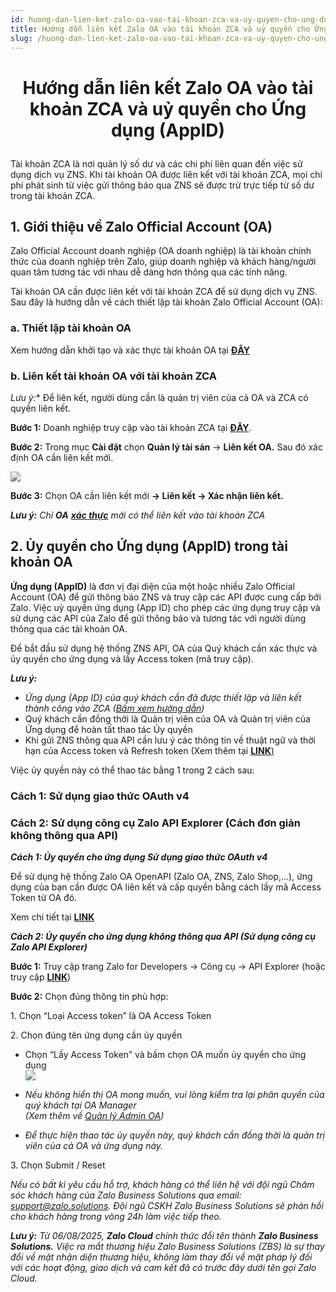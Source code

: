 ```yaml
---
id: huong-dan-lien-ket-zalo-oa-vao-tai-khoan-zca-va-uy-quyen-cho-ung-dung-appid
title: Hướng dẫn liên kết Zalo OA vào tài khoản ZCA và uỷ quyền cho Ứng dụng (AppID)
slug: /huong-dan-lien-ket-zalo-oa-vao-tai-khoan-zca-va-uy-quyen-cho-ung-dung-appid
---
```


# <p align="center">Hướng dẫn liên kết Zalo OA vào tài khoản ZCA và uỷ quyền cho Ứng dụng (AppID)</p>

Tài khoản ZCA là nơi quản lý số dư và các chi phí liên quan đến việc sử dụng dịch vụ ZNS. Khi tài khoản OA được liên kết với tài khoản ZCA, mọi chi phí phát sinh từ việc gửi thông báo qua ZNS sẽ được trừ trực tiếp từ số dư trong tài khoản ZCA.

## 1. Giới thiệu về Zalo Official Account (OA) [](https://zalo.cloud/zns/guidelines/create-oa#gi%E1%BB%9Bi-thi%E1%BB%87u-t%C3%A0i-kho%E1%BA%A3n-zalo-official-account-oa) 

Zalo Official Account doanh nghiệp (OA doanh nghiệp) là tài khoản chính thức của doanh nghiệp trên Zalo, giúp doanh nghiệp và khách hàng/người quan tâm tương tác với nhau dễ dàng hơn thông qua các tính năng.

Tài khoản OA cần được liên kết với tài khoản ZCA để sử dụng dịch vụ ZNS. Sau đây là hướng dẫn về cách thiết lập tài khoản Zalo Official Account (OA):

### a. Thiết lập tài khoản OA

Xem hướng dẫn khởi tạo và xác thực tài khoản OA tại [**ĐÂY**](https://oa.zalo.me/home/documents/guides/khoi-tao-zalo-official-account_61)


### b. Liên kết tài khoản OA với tài khoản ZCA

*Lưu ý:** Để liên kết, người dùng cần là quản trị viên của cả OA và ZCA có quyền liên kết.

**Bước 1:** Doanh nghiệp truy cập vào tài khoản ZCA tại [**ĐÂY**](https://account.zalo.cloud/QBU7GBG7N6WDDJAA8/spending/overview).


**Bước 2:** Trong mục **Cài đặt** chọn **Quản lý tài sản** → **Liên kết OA.** Sau đó xác định OA cần liên kết mới.

<p style={{ textAlign: "center" }}>
  <img src="https://stc-oa.zdn.vn/uploads/a2daac7d6f7a1170f6bd70fdc37c9b9f.png" />
</p>


**Bước 3:** Chọn OA cần liên kết mới **→ Liên kết → Xác nhận liên kết.**

_**Lưu ý:**_ _Chỉ_ _**OA**_ [_**xác thực**_](https://oa.zalo.me/home/resources/guides/huong-dan-xac-thuc-tai-khoan-official-account-cho-doanh-nghiep_70) _mới có thể liên kết vào tài khoản ZCA_


## 2. Ủy quyền cho Ứng dụng (AppID) trong tài khoản OA

**Ứng dụng (AppID)** là đơn vị đại diện của một hoặc nhiều Zalo Official Account (OA) để gửi thông báo ZNS và truy cập các API được cung cấp bởi Zalo. Việc uỷ quyền ứng dụng (App ID) cho phép các ứng dụng truy cập và sử dụng các API của Zalo để gửi thông báo và tương tác với người dùng thông qua các tài khoản OA.

Để bắt đầu sử dụng hệ thống ZNS API, OA của Quý khách cần xác thực và ủy quyền cho ứng dụng và lấy Access token (mã truy cập).

_**Lưu ý:**_

- _Ứng dụng (App ID) của quý khách cần đã được thiết lập và liên kết thành công vào ZCA (_[_Bấm xem hướng dẫn_](https://zalo.cloud/zns/guidelines/huong-dan-lien-ket-ung-dung-appid-vao-tai-khoan-zalo-cloud-account-zca)_)_
- Quý khách cần đồng thời là Quản trị viên của OA và Quản trị viên của Ứng dụng để hoàn tất thao tác Ủy quyền
- Khi gửi ZNS thông qua API cần lưu ý các thông tin về thuật ngữ và thời hạn của Access token và Refresh token (Xem thêm tại [**LINK**)](https://developers.zalo.me/docs/official-account/bat-dau/xac-thuc-va-uy-quyen-cho-ung-dung-new)

Việc ủy quyền này có thể thao tác bằng 1 trong 2 cách sau:

### Cách 1: Sử dụng giao thức OAuth v4

### Cách 2: Sử dụng công cụ Zalo API Explorer (Cách đơn giản không thông qua API)

_**Cách 1: Ủy quyền cho ứng dụng Sử dụng giao thức OAuth v4**_

Để sử dụng hệ thống Zalo OA OpenAPI (Zalo OA, ZNS, Zalo Shop,...), ứng dụng của bạn cần được OA liên kết và cấp quyền bằng cách lấy mã Access Token từ OA đó.

Xem chi tiết tại [**LINK**](https://developers.zalo.me/docs/official-account/bat-dau/xac-thuc-va-uy-quyen-cho-ung-dung-new)

_**Cách 2: Ủy quyền cho ứng dụng không thông qua API (Sử dụng công cụ Zalo API Explorer)**_

**Bước 1:** Truy cập trang Zalo for Developers → Công cụ → API Explorer (hoặc truy cập [**LINK**](https://developers.zalo.me/tools/explorer/))

**Bước 2:** Chọn đúng thông tin phù hợp:

1\. Chọn “Loại Access token” là OA Access Token

2\. Chọn đúng tên ứng dụng cần ủy quyền

- Chọn “Lấy Access Token” và bấm chọn OA muốn ủy quyền cho ứng dụng   
  ![](https://stc-oa.zdn.vn/uploads/3caa6609cc62fb2234ff67a8cc8e6424.png)

- *Nếu không hiển thị OA mong muốn, vui lòng kiểm tra lại phân quyền của quý khách tại OA Manager*    
  _(Xem thêm về_ [_Quản lý Admin OA_](https://oa.zalo.me/home/documents/guides/quan-ly-admin-oa_83)_)_

- _Để thực hiện thao tác ủy quyền này, quý khách cần đồng thời là quản trị viên của cả OA và ứng dụng này._

3\. Chọn Submit / Reset

_Nếu có bất kì yêu cầu hỗ trợ, khách hàng có thể liên hệ với đội ngũ Chăm sóc khách hàng của Zalo Business Solutions qua email:_ [_support@zalo.solutions_](mailto:support@zalo.solutions)_. Đội ngũ CSKH Zalo Business Solutions sẽ phản hồi cho khách hàng trong vòng 24h làm việc tiếp theo._

_**Lưu ý:**_ _Từ 06/08/2025, **Zalo Cloud** chính thức đổi tên thành **Zalo Business Solutions.** Việc ra mắt thương hiệu Zalo Business Solutions (ZBS) là sự thay đổi về mặt nhận diện thương hiệu, không làm thay đổi về mặt pháp lý đối với các hoạt động, giao dịch và cam kết đã có trước đây dưới tên gọi Zalo Cloud._
